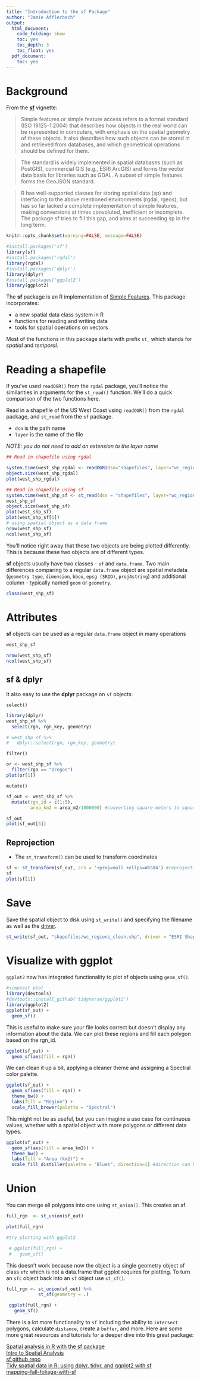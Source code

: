 ```yaml
---
title: "Introduction to the sf Package"
author: "Jamie Afflerbach"
output:
  html_document:
    code_folding: show
    toc: yes
    toc_depth: 3
    toc_float: yes
  pdf_document:
    toc: yes
---
```


# Background

From the [**sf**](https://r-spatial.github.io/sf/articles/sf1.html) vignette:

> Simple features or simple feature access refers to a formal standard (ISO 19125-1:2004) that describes how objects in the real world can be represented in computers, with emphasis on the spatial geometry of these objects. It also describes how such objects can be stored in and retrieved from databases, and which geometrical operations should be defined for them.

> The standard is widely implemented in spatial databases (such as PostGIS), commercial GIS (e.g., ESRI ArcGIS) and forms the vector data basis for libraries such as GDAL. A subset of simple features forms the GeoJSON standard.

> R has well-supported classes for storing spatial data (sp) and interfacing to the above mentioned environments (rgdal, rgeos), but has so far lacked a complete implementation of simple features, making conversions at times convoluted, inefficient or incomplete. The package sf tries to fill this gap, and aims at succeeding sp in the long term.


```r
knitr::opts_chunk$set(warning=FALSE, message=FALSE)

#install.packages('sf')
library(sf)
#install.packages('rgdal')
library(rgdal)
#install.packages('dplyr')
library(dplyr)
#install.packages('ggplot2')
library(ggplot2)
```


The **sf** package is an R implementation of [Simple Features](https://en.wikipedia.org/wiki/Simple_Features). This package incorporates:  

- a new spatial data class system in R  
- functions for reading and writing data  
- tools for spatial operations on vectors  

Most of the functions in this package starts with prefix `st_` which stands for *spatial* and *temporal*.


# Reading a shapefile  

If you've used `readOGR()` from the `rgdal` package, you'll notice the similarities in arguments for the `st_read()` function. We'll do a quick comparison of the two functions here.

Read in a shapefile of the US West Coast using `readOGR()` from the `rgdal` package, and `st_read` from the `sf` package.

* `dsn` is the path name  
* `layer` is the name of the file  

*NOTE: you do not need to add an extension to the layer name*

```r

## Read in shapefile using rgdal

system.time(west_shp_rgdal <- readOGR(dsn="shapefiles", layer="wc_regions"))
object.size(west_shp_rgdal)
plot(west_shp_rgdal)
```

```r
## Read in shapefile using sf
system.time(west_shp_sf <- st_read(dsn = "shapefiles", layer="wc_regions")) # dsn=where file is located
west_shp_sf
object.size(west_shp_sf)
plot(west_shp_sf) 
plot(west_shp_sf[1]) 
# using spatial object as a data frame
nrow(west_shp_sf)
ncol(west_shp_sf)
```


You'll notice right away that these two objects are being plotted differently. This is because these two objects are of different types.

**sf** objects usually have two classes - `sf` and `data.frame`. Two main differences comparing to a regular `data.frame` object are spatial metadata (`geometry type`, `dimension`, `bbox`, `epsg (SRID)`, `proj4string`) and additional column - typically named `geom` or `geometry`.

```r
class(west_shp_sf)
```

# Attributes

**sf** objects can be used as a regular `data.frame` object in many operations
```r
west_shp_sf

nrow(west_shp_sf)
ncol(west_shp_sf)
```

## sf & dplyr

It also easy to use the **dplyr** package on `sf` objects:

`select()`

```r
library(dplyr)
west_shp_sf %>%
  select(rgn, rgn_key, geometry)

# west_shp_sf %>%
#   dplyr::select(rgn, rgn_key, geometry)

```

`filter()`

```r

or <- west_shp_sf %>%
  filter(rgn == "Oregon")
plot(or[1])

```

`mutate()`

```r

sf_out <- west_shp_sf %>%
  mutate(rgn_id = c(1:5),
         area_km2 = area_m2/1000000) #converting square meters to square kilometers

sf_out
plot(sf_out[5])
```


## Reprojection

- The `st_transform()` can be used to transform coordinates

```r
sf <- st_transform(sf_out, crs = '+proj=moll +ellps=WGS84') #reprojecting to a mollweide CRS; st=spatial/temporal
sf
plot(sf[1])
```

# Save

Save the spatial object to disk using `st_write()` and specifying the filename as well as the [driver](http://www.gdal.org/ogr_formats.html).

```r

st_write(sf_out, "shapefiles/wc_regions_clean.shp", driver = "ESRI Shapefile", delete_layer = TRUE)

```

# Visualize with ggplot

`ggplot2` now has integrated functionality to plot sf objects using `geom_sf()`.

```r

#simplest plot
library(devtools)
#devtools::install_github('tidyverse/ggplot2')
library(ggplot2)
ggplot(sf_out) +
  geom_sf()

```

This is useful to make sure your file looks correct but doesn't display any information about the data. We can plot these regions and fill each polygon based on the rgn_id.

```r
ggplot(sf_out) +
  geom_sf(aes(fill = rgn))
```

We can clean it up a bit, applying a cleaner theme and assigning a Spectral color palette.

```r

ggplot(sf_out) +
  geom_sf(aes(fill = rgn)) +
  theme_bw() +
  labs(fill = "Region") +
  scale_fill_brewer(palette = "Spectral")
```

This might not be as useful, but you can imagine a use case for continuous values, whether with a spatial object with more polygons or different data types.

```r
ggplot(sf_out) +
  geom_sf(aes(fill = area_km2)) +
  theme_bw() +
  labs(fill = "Area (km2)") +
  scale_fill_distiller(palette = "Blues", direction=1) #direction can be used to reverse the color palette scale
```

# Union

You can merge all polygons into one using `st_union()`. This creates an af

```r

full_rgn  <- st_union(sf_out)

plot(full_rgn)

#try plotting with ggplot2

 # ggplot(full_rgn) +
 #   geom_sf()
```

This doesn't work because now the object is a single geometry object of class `sfc` which is not a data.frame that ggplot requires for plotting. To turn an `sfc` object back into an `sf` object use `st_sf()`.

```r

full_rgn <- st_union(sf_out) %>%
            st_sf(geometry = .)

 ggplot(full_rgn) +
   geom_sf()
```


There is a lot more functionality to `sf` including the ability to `intersect` polygons, calculate `distance`, create a `buffer`, and more. Here are some more great resources and tutorials for a deeper dive into this great package:

[Spatial analysis in R with the sf package](https://cdn.rawgit.com/rhodyrstats/geospatial_with_sf/bc2b17cf/geospatial_with_sf.html)  
[Intro to Spatial Analysis](https://cdn.rawgit.com/Nowosad/Intro_to_spatial_analysis/05676e29/Intro_to_spatial_analysis.html#1)  
[sf github repo](https://github.com/r-spatial/sf)    
[Tidy spatial data in R: using dplyr, tidyr, and ggplot2 with sf](http://strimas.com/r/tidy-sf/)    
[mapping-fall-foliage-with-sf](https://rud.is/b/2017/09/18/mapping-fall-foliage-with-sf/)    

